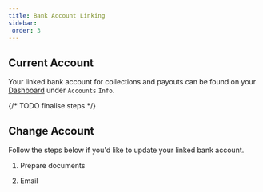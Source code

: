 ```yaml
---
title: Bank Account Linking
sidebar:
 order: 3
---
```


## Current Account
Your linked bank account for collections and payouts can be found on your <a href="https://portal.leanpay.my/info/view" target="_blank" rel="noopener">Dashboard</a> under `Accounts` <Icon name="right-caret" class="inline" /> `Info`.

{/* TODO finalise steps */}
## Change Account 
Follow the steps below if you'd like to update your linked bank account.
<Steps>
1. Prepare documents

2. Email
</Steps>